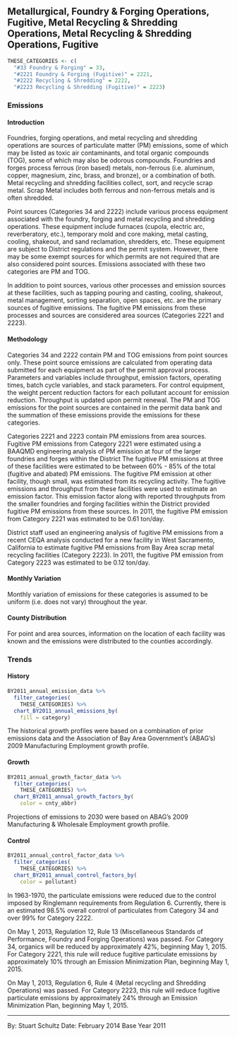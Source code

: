 ## Metallurgical, Foundry & Forging Operations, Fugitive, Metal Recycling & Shredding Operations, Metal Recycling & Shredding Operations, Fugitive {#indcom-metal}

```r
THESE_CATEGORIES <- c(
  "#33 Foundry & Forging" = 33,
  "#2221 Foundry & Forging (Fugitive)" = 2221,
  "#2222 Recycling & Shredding" = 2222,
  "#2223 Recycling & Shredding (Fugitive)" = 2223)
```

### Emissions

#### Introduction {-}

Foundries, forging operations, and metal recycling and shredding operations are sources of particulate matter (PM) emissions, some of which may be listed as toxic air contaminants, and total organic compounds (TOG), some of which may also be odorous compounds. Foundries and forges process ferrous (iron based) metals, non-ferrous (i.e. aluminum, copper, magnesium, zinc, brass, and bronze), or a combination of both. Metal recycling and shredding facilities collect, sort, and recycle scrap metal. Scrap Metal includes both ferrous and non-ferrous metals and is often shredded.

Point sources (Categories 34 and 2222) include various process equipment associated with the foundry, forging and metal recycling and shredding operations. These equipment include furnaces (cupola, electric arc, reverberatory, etc.), temporary mold and core making, metal casting, cooling, shakeout, and sand reclamation, shredders, etc. These equipment are subject to District regulations and the permit system. However, there may be some exempt sources for which permits are not required that are also considered point sources. Emissions associated with these two categories are PM and TOG.

In addition to point sources, various other processes and emission sources at these facilities, such as tapping pouring and casting, cooling, shakeout, metal management, sorting separation, open spaces, etc. are the primary sources of fugitive emissions. The fugitive PM emissions from these processes and sources are considered area sources (Categories 2221 and 2223).

#### Methodology {-}

Categories 34 and 2222 contain PM and TOG emissions from point sources only. These point source emissions are calculated from operating data submitted for each equipment as part of the permit approval process. Parameters and variables include throughput, emission factors, operating times, batch cycle variables, and stack parameters. For control equipment, the weight percent reduction factors for each pollutant account for emission reduction. Throughput is updated upon permit renewal. The PM and TOG emissions for the point sources are contained in the permit data bank and the summation of these emissions provide the emissions for these categories.

Categories 2221 and 2223 contain PM emissions from area sources. Fugitive PM emissions from Category 2221 were estimated using a BAAQMD engineering analysis of PM emission at four of the larger foundries and forges within the District The fugitive PM emissions at three of these facilities were estimated to be between 60% - 85% of the total (fugitive and abated) PM emissions. The fugitive PM emission at other facility, though small, was estimated from its recycling activity. The fugitive emissions and throughput from these facilities were used to estimate an emission factor. This emission factor along with reported throughputs from the smaller foundries and forging facilities within the District provided fugitive PM emissions from these sources. In 2011, the fugitive PM emission from Category 2221 was estimated to be 0.61 ton/day.

District staff used an engineering analysis of fugitive PM emissions from a recent CEQA analysis conducted for a new facility in West Sacramento, California to estimate fugitive PM emissions from Bay Area scrap metal recycling facilities (Category 2223). In 2011, the fugitive PM emission from Category 2223 was estimated to be 0.12 ton/day.

#### Monthly Variation {-}

Monthly variation of emissions for these categories is assumed to be uniform (i.e. does not vary) throughout the year.

#### County Distribution {-}

For point and area sources, information on the location of each facility was known and the emissions were distributed to the counties accordingly.

### Trends {#indcom-metal-trend}

#### History {-}

```r
BY2011_annual_emission_data %>%
  filter_categories(
    THESE_CATEGORIES) %>%
  chart_BY2011_annual_emissions_by(
    fill = category)
```

The historical growth profiles were based on a combination of prior emissions data and the Association of Bay Area Government’s (ABAG’s) 2009 Manufacturing Employment growth profile.

#### Growth {-}

```r
BY2011_annual_growth_factor_data %>%
  filter_categories(
    THESE_CATEGORIES) %>%
  chart_BY2011_annual_growth_factors_by(
    color = cnty_abbr)
```

Projections of emissions to 2030 were based on ABAG’s 2009 Manufacturing & Wholesale Employment growth profile.

#### Control {-}

```r
BY2011_annual_control_factor_data %>%
  filter_categories(
    THESE_CATEGORIES) %>%
  chart_BY2011_annual_control_factors_by(
    color = pollutant)
```

In 1963-1970, the particulate emissions were reduced due to the control imposed by Ringlemann requirements from Regulation 6. Currently, there is an estimated 98.5% overall control of particulates from Category 34 and over 99% for Category 2222.

On May 1, 2013, Regulation 12, Rule 13 (Miscellaneous Standards of Performance, Foundry and Forging Operations) was passed. For Category 34, organics will be reduced by approximately 42%, beginning May 1, 2015. For Category 2221, this rule will reduce fugitive particulate emissions by approximately 10% through an Emission Minimization Plan, beginning May 1, 2015.

On May 1, 2013, Regulation 6, Rule 4 (Metal recycling and Shredding Operations) was passed. For Category 2223, this rule will reduce fugitive particulate emissions by approximately 24% through an Emission Minimization Plan, beginning May 1, 2015.

***

By: Stuart Schultz 
Date: February 2014 
Base Year 2011
